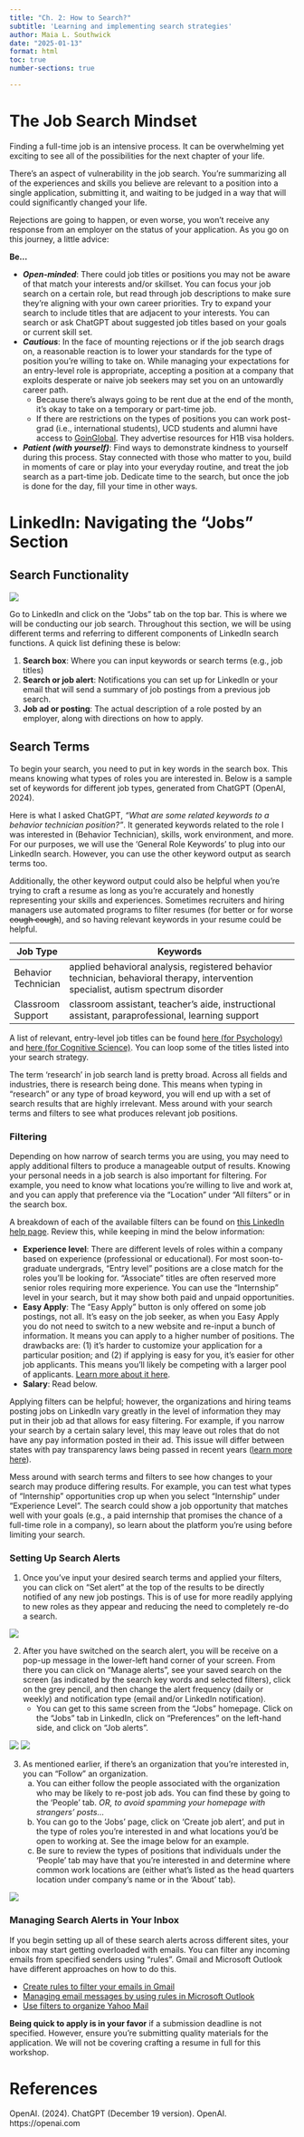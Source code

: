 ```yaml
---
title: "Ch. 2: How to Search?"
subtitle: 'Learning and implementing search strategies'
author: Maia L. Southwick
date: "2025-01-13"
format: html
toc: true
number-sections: true

---
```

# The Job Search Mindset

Finding a full-time job is an intensive process. It can be overwhelming yet exciting to see all of the possibilities for the next chapter of your life.

There's an aspect of vulnerability in the job search. You're summarizing all of the experiences and skills you believe are relevant to a position into a single application, submitting it, and waiting to be judged in a way that will could significantly changed your life.

Rejections are going to happen, or even worse, you won't receive any response from an employer on the status of your application. As you go on this journey, a little advice:

**Be...**

- ***Open-minded***: There could job titles or positions you may not be aware of that match your interests and/or skillset. You can focus your job search on a certain role, but read through job descriptions to make sure they're aligning with your own career priorities. Try to expand your search to include titles that are adjacent to your interests. You can search or ask ChatGPT about suggested job titles based on your goals or current skill set.
- ***Cautious***: In the face of mounting rejections or if the job search drags on, a reasonable reaction is to lower your standards for the type of position you're willing to take on. While managing your expectations for an entry-level role is appropriate, accepting a position at a company that exploits desperate or naive job seekers may set you on an untowardly career path. 
    - Because there's always going to be rent due at the end of the month, it's okay to take on a temporary or part-time job. 
    - If there are restrictions on the types of positions you can work post-grad (i.e., international students), UCD students and alumni have access to [GoinGlobal](https://siss.ucdavis.edu/goinglobal). They advertise resources for H1B visa holders.
- ***Patient (with yourself)***: Find ways to demonstrate kindness to yourself during this process. Stay connected with those who matter to you, build in moments of care or play into your everyday routine, and treat the job search as a part-time job. Dedicate time to the search, but once the job is done for the day, fill your time in other ways.

# LinkedIn: Navigating the "Jobs" Section

## Search Functionality

![](images/li_job_homepage.jpg){fig-alt="image of LinkedIn job search homepage"}

Go to LinkedIn and click on the "Jobs" tab on the top bar. This is where we will be conducting our job search. Throughout this section, we will be using different terms and referring to different components of LinkedIn search functions. A quick list defining these is below:

1. **Search box**: Where you can input keywords or search terms (e.g., job titles)
2. **Search or job alert**: Notifications you can set up for LinkedIn or your email that will send a summary of job postings from a previous job search.
3. **Job ad or posting**: The actual description of a role posted by an employer, along with directions on how to apply.

## Search Terms

To begin your search, you need to put in key words in the search box. This means knowing what types of roles you are interested in. Below is a sample set of keywords for different job types, generated from ChatGPT (OpenAI, 2024). 

Here is what I asked ChatGPT, *"What are some related keywords to a behavior technician position?"*. It generated keywords related to the role I was interested in (Behavior Technician), skills, work environment, and more. For our purposes, we will use the 'General Role Keywords' to plug into our LinkedIn search. However, you can use the other keyword output as search terms too.

Additionally, the other keyword output could also be helpful when you're trying to craft a resume as long as you're accurately and honestly representing your skills and experiences. Sometimes recruiters and hiring managers use automated programs to filter resumes (for better or for worse ~~cough cough~~), and so having relevant keywords in your resume could be helpful.


| Job Type    | Keywords                                               |
| ----------- | ------------------------------------------------------ |
| Behavior Technician   |  applied behavioral analysis, registered behavior technician, behavioral therapy, intervention specialist, autism spectrum disorder |
| Classroom Support     | classroom assistant, teacher's aide, instructional assistant, paraprofessional, learning support |

A list of relevant, entry-level job titles can be found [here (for Psychology)](https://careercenter.ucdavis.edu/career-discovery/undergraduate-students/what-can-i-do/majors-data?mcid=191) and [here (for Cognitive Science)](https://careercenter.ucdavis.edu/career-discovery/undergraduate-students/what-can-i-do/majors-data?mcid=269). You can loop some of the titles listed into your search strategy.

:::{.callout-caution}
The term 'research' in job search land is pretty broad. Across all fields and industries, there is research being done. This means when typing in "research" or any type of broad keyword, you will end up with a set of search results that are highly irrelevant. Mess around with your search terms and filters to see what produces relevant job positions.
:::
<!--- engagement opportunity, have them ask ChatGPT a question, we'll use a live example for the run-through --->

### Filtering

Depending on how narrow of search terms you are using, you may need to apply additional filters to produce a manageable output of results. Knowing your personal needs in a job search is also important for filtering. For example, you need to know what locations you're willing to live and work at, and you can apply that preference via the "Location" under "All filters" or in the search box.

A breakdown of each of the available filters can be found on [this LinkedIn help page](https://www.linkedin.com/help/linkedin/answer/a507441/filter-and-sort-job-search-results). Review this, while keeping in mind the below information:

- **Experience level**: There are different levels of roles within a company based on experience (professional or educational). For most soon-to-graduate undergrads, "Entry level" positions are a close match for the roles you'll be looking for. "Associate" titles are often reserved more senior roles requiring more experience. You can use the "Internship" level in your search, but it may show both paid and unpaid opportunities. 
- **Easy Apply**: The "Easy Apply" button is only offered on some job postings, not all. It's easy on the job seeker, as when you Easy Apply you do not need to switch to a new website and re-input a bunch of information. It means you can apply to a higher number of positions. The drawbacks are: (1) it's harder to customize your application for a particular position; and (2) if applying is easy for you, it's easier for other job applicants. This means you'll likely be competing with a larger pool of applicants. [Learn more about it here](https://www.linkedin.com/pulse/linkedin-easy-apply-whats-should-you-using-resume-io-aeepe/).
- **Salary**: Read below.

Applying filters can be helpful; however, the organizations and hiring teams posting jobs on LinkedIn vary greatly in the level of information they may put in their job ad that allows for easy filtering. For example, if you narrow your search by a certain salary level, this may leave out roles that do not have any pay information posted in their ad. This issue will differ between states with pay transparency laws being passed in recent years ([learn more here](https://www.govdocs.com/pay-transparency-laws/)). 

:::{.callout-tip}
Mess around with search terms and filters to see how changes to your search may produce differing results. For example, you can test what types of "Internship" opportunities crop up when you select "Internship" under "Experience Level". The search could show a job opportunity that matches well with your goals (e.g., a paid internship that promises the chance of a full-time role in a company), so learn about the platform you're using before limiting your search.
:::

### Setting Up Search Alerts

1. Once you've input your desired search terms and applied your filters, you can click on "Set alert" at the top of the results to be directly notified of any new job postings. This is of use for more readily applying to new roles as they appear and reducing the need to completely re-do a search.

![](images/li_search_alert_switch.jpg){fig-alt="image of a setting job alert"}

2. After you have switched on the search alert, you will be receive on a pop-up message in the lower-left hand corner of your screen. From there you can click on "Manage alerts", see your saved search on the screen (as indicated by the search key words and selected filters), click on the grey pencil, and then change the alert frequency (daily or weekly) and notification type (email and/or LinkedIn notification).
    - You can get to this same screen from the "Jobs" homepage. Click on the "Jobs" tab in LinkedIn, click on "Preferences" on the left-hand side, and click on "Job alerts".

![](images/li_manage_alerts_pop-up.jpg){fig-alt="image of a LinkedIn pop up message for managing alerts"}
![](images/li_edit_job_alert.jpg){fig-alt="image of job alert editing window for LinkedIn"}

3. As mentioned earlier, if there's an organization that you're interested in, you can "Follow" an organization. 
    a. You can either follow the people associated with the organization who may be likely to re-post job ads. You can find these by going to the 'People' tab. *OR, to avoid spamming your homepage with strangers' posts...*
    b. You can go to the 'Jobs' page, click on 'Create job alert', and put in the type of roles you're interested in and what locations you'd be open to working at. See the image below for an example.
    c. Be sure to review the types of positions that individuals under the 'People' tab may have that you're interested in and determine where common work locations are (either what's listed as the head quarters location under company's name or in the 'About' tab).
    
![](images/li_org_search_alert.jpg){fig-alt="image of search alert option on company page"} 

<!---This will be an active engagement portion; have them sign-up for an organization they may be interested in. Be sure to give some examples. I can 'create a job alert' as a walkthrough.--->

### Managing Search Alerts in Your Inbox

If you begin setting up all of these search alerts across different sites, your inbox may start getting overloaded with emails. You can filter any incoming emails from specified senders using "rules". Gmail and Microsoft Outlook have different approaches on how to do this. 

- [Create rules to filter your emails in Gmail](https://support.google.com/mail/answer/6579?hl=en)
- [Managing email messages by using rules in Microsoft Outlook](https://clean.email/how-to-filter-emails/filter-emails-in-outlook)
- [Use filters to organize Yahoo Mail](https://in.help.yahoo.com/kb/SLN28071.html)

:::{.callout-tip}
**Being quick to apply is in your favor** if a submission deadline is not specified. However, ensure you're submitting quality materials for the application. We will not be covering crafting a resume in full for this workshop.
:::

# References

OpenAI. (2024). ChatGPT (December 19 version). OpenAI. https://openai.com
